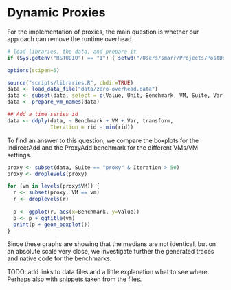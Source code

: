 Dynamic Proxies
===============

For the implementation of proxies, the main question is whether our approach
can remove the runtime overhead.


```r
# load libraries, the data, and prepare it
if (Sys.getenv("RSTUDIO") == "1") { setwd("/Users/smarr/Projects/PostDoc/ZERO-MOP/perf-eval-selfopt/") }

options(scipen=5)

source("scripts/libraries.R", chdir=TRUE)
data <- load_data_file("data/zero-overhead.data")
data <- subset(data, select = c(Value, Unit, Benchmark, VM, Suite, Var, rid))
data <- prepare_vm_names(data)

## Add a time series id
data <- ddply(data, ~ Benchmark + VM + Var, transform,
              Iteration = rid - min(rid))
```

To find an answer to this question, we compare the boxplots for the IndirectAdd
and the ProxyAdd benchmark for the different VMs/VM settings.

```r
proxy <- subset(data, Suite == "proxy" & Iteration > 50)
proxy <- droplevels(proxy)

for (vm in levels(proxy$VM)) {
  r <- subset(proxy, VM == vm)
  r <- droplevels(r)
  
  p <- ggplot(r, aes(x=Benchmark, y=Value))
  p <- p + ggtitle(vm)
  print(p + geom_boxplot())
}
```

Since these graphs are showing that the medians are not identical, but on an
absolute scale very close, we investigate further the generated traces and
native code for the benchmarks.

TODO: add links to data files and a little explanation what to see where.
Perhaps also with snippets taken from the files.
